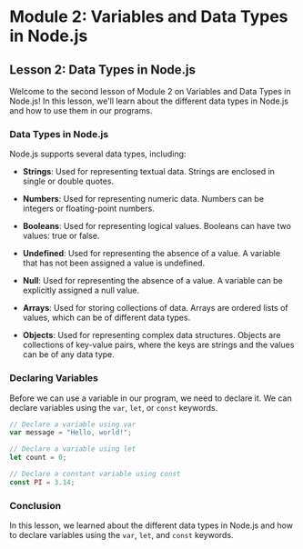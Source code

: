 # Module 2: Variables and Data Types in Node.js

## Lesson 2: Data Types in Node.js

Welcome to the second lesson of Module 2 on Variables and Data Types in Node.js! In this lesson, we'll learn about the different data types in Node.js and how to use them in our programs.

### Data Types in Node.js

Node.js supports several data types, including:

- **Strings**: Used for representing textual data. Strings are enclosed in single or double quotes.

- **Numbers**: Used for representing numeric data. Numbers can be integers or floating-point numbers.

- **Booleans**: Used for representing logical values. Booleans can have two values: true or false.

- **Undefined**: Used for representing the absence of a value. A variable that has not been assigned a value is undefined.

- **Null**: Used for representing the absence of a value. A variable can be explicitly assigned a null value.

- **Arrays**: Used for storing collections of data. Arrays are ordered lists of values, which can be of different data types.

- **Objects**: Used for representing complex data structures. Objects are collections of key-value pairs, where the keys are strings and the values can be of any data type.

### Declaring Variables

Before we can use a variable in our program, we need to declare it. We can declare variables using the `var`, `let`, or `const` keywords.

```javascript
// Declare a variable using var
var message = "Hello, world!";

// Declare a variable using let
let count = 0;

// Declare a constant variable using const
const PI = 3.14;
```

### Conclusion

In this lesson, we learned about the different data types in Node.js and how to declare variables using the `var`, `let`, and `const` keywords.
